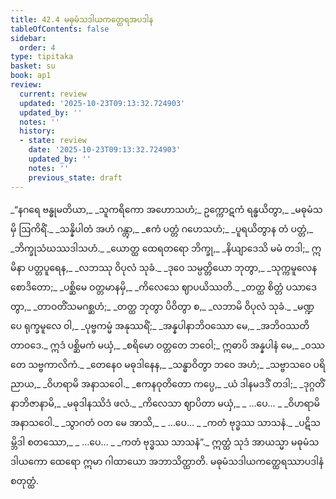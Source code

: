 ```yaml
---
title: 42.4 မဓုမံသဒါယကတ္ထေရအပဒါန
tableOfContents: false
sidebar:
  order: 4
type: tipitaka
basket: su
book: ap1
review:
  current: review
  updated: '2025-10-23T09:13:32.724903'
  updated_by: ''
  notes: ''
  history:
  - state: review
    date: '2025-10-23T09:13:32.724903'
    updated_by: ''
    notes: ''
    previous_state: draft
---
```



<ReviewStatus review={frontmatter.review} showDetails={true} />

<HypothesisAnnotation frontmatter={frontmatter} />

<DynamicBreadcrumb />

<Division number="106" book="ap1" e="ch" v="20" p="437">

<Paragraph number="5361" type="verses" book="ap1">
_“နဂရေ ဗန္ဓုမတိယာ,_  
_သူကရိကော အဟောသဟံ;_  
ဥက္ကောဋကံ ရန္ဓယိတွာ,_  
_မဓုမံသမှိ ဩကိရိံ._  

</Paragraph>

</Division>
<Division number="107" book="ap1" e="ch" v="20" p="438">

<Paragraph number="5362" type="verses" book="ap1">
_သန္နိပါတံ အဟံ ဂန္တွာ,_  
_ဧကံ ပတ္တံ ဂဟေသဟံ;_  
_ပူရယိတွာန တံ ပတ္တံ,_  
_ဘိက္ခုသံဃဿဒါသဟံ._  

</Paragraph>

</Division>
<Division number="108" book="ap1" e="ch" v="20" p="438">

<Paragraph number="5363" type="verses" book="ap1">
_ယောတ္ထ ထေရတရော ဘိက္ခု,_  
_နိယျာဒေသိ မမံ တဒါ;_  
ဣမိနာ ပတ္တပူရေန,_  
_လဘဿု ဝိပုလံ သုခံ._  

</Paragraph>

</Division>
<Division number="109" book="ap1" e="ch" v="20" p="438">

<Paragraph number="5364" type="verses" book="ap1">
_ဒုဝေ သမ္ပတ္တိယော ဘုတွာ,_  
_သုက္ကမူလေန စောဒိတော;_  
_ပစ္ဆိမေ ဝတ္တမာနမှိ,_  
_ကိလေသေ ဈာပယိဿတိ._  

</Paragraph>

</Division>
<Division number="110" book="ap1" e="ch" v="20" p="438">

<Paragraph number="5365" type="verses" book="ap1">
_တတ္ထ စိတ္တံ ပသာဒေတွာ,_  
_တာဝတိံသမဂစ္ဆဟံ;_  
_တတ္ထ ဘုတွာ ပိဝိတွာ စ,_  
_လဘာမိ ဝိပုလံ သုခံ._  

</Paragraph>

</Division>
<Division number="111" book="ap1" e="ch" v="20" p="438">

<Paragraph number="5366" type="verses" book="ap1">
_မဏ္ဍပေ ရုက္ခမူလေ ဝါ,_  
_ပုဗ္ဗကမ္မံ အနုဿရိံ;_  
_အန္နပါနာဘိဝဿော မေ,_  
_အဘိဝဿတိ တာဝဒေ._  

</Paragraph>

</Division>
<Division number="112" book="ap1" e="ch" v="20" p="438">

<Paragraph number="5367" book="ap1">
ဣဒံ ပစ္ဆိမကံ မယှံ,_  
_စရိမော ဝတ္တတေ ဘဝေါ;_  
ဣဓာပိ အန္နပါနံ မေ,_  
_ဝဿတေ သဗ္ဗကာလိကံ._  

</Paragraph>

</Division>
<Division number="113" book="ap1" e="ch" v="20" p="438">

<Paragraph number="5368" type="verses" book="ap1">
_တေနေဝ မဓုဒါနေန,_  
_သန္ဓာဝိတွာ ဘဝေ အဟံ;_  
_သဗ္ဗာသဝေ ပရိညာယ,_  
_ဝိဟရာမိ အနာသဝေါ._  

</Paragraph>

</Division>
<Division number="114" book="ap1" e="ch" v="20" p="438">

<Paragraph number="5369" type="verses" book="ap1">
_ဧကနဝုတိတော ကပ္ပေ,_  
_ယံ ဒါနမဒဒိံ တဒါ;_  
_ဒုဂ္ဂတိံ နာဘိဇာနာမိ,_  
_မဓုဒါနဿိဒံ ဖလံ._  

</Paragraph>

</Division>
<Division number="115" book="ap1" e="ch" v="20" p="438">

<Paragraph number="5370" type="verses" book="ap1">
_ကိလေသာ ဈာပိတာ မယှံ,_  
_ …ပေ… _  
_ဝိဟရာမိ အနာသဝေါ._  

</Paragraph>

</Division>
<Division number="116" book="ap1" e="ch" v="20" p="438">

<Paragraph number="5371" type="verses" book="ap1">
_သွာဂတံ ဝတ မေ အာသိ,_  
_ …ပေ… _  
_ကတံ ဗုဒ္ဓဿ သာသနံ._  

</Paragraph>

</Division>
<Division number="117" book="ap1" e="ch" v="20" p="438">

<Paragraph number="5372" type="verses" book="ap1">
_ပဋိသမ္ဘိဒါ စတဿော,_  
_ …ပေ… _  
_ကတံ ဗုဒ္ဓဿ သာသနံ”._  

</Paragraph>

<Paragraph number="5373" book="ap1">
ဣတ္ထံ သုဒံ အာယသ္မာ မဓုမံသဒါယကော ထေရော ဣမာ ဂါထာယော အဘာသိတ္ထာတိ.

</Paragraph>
</Division>

<Paragraph number="5374" type="center" book="ap1">
မဓုမံသဒါယကတ္ထေရဿာပဒါနံ စတုတ္ထံ.
</Paragraph>
